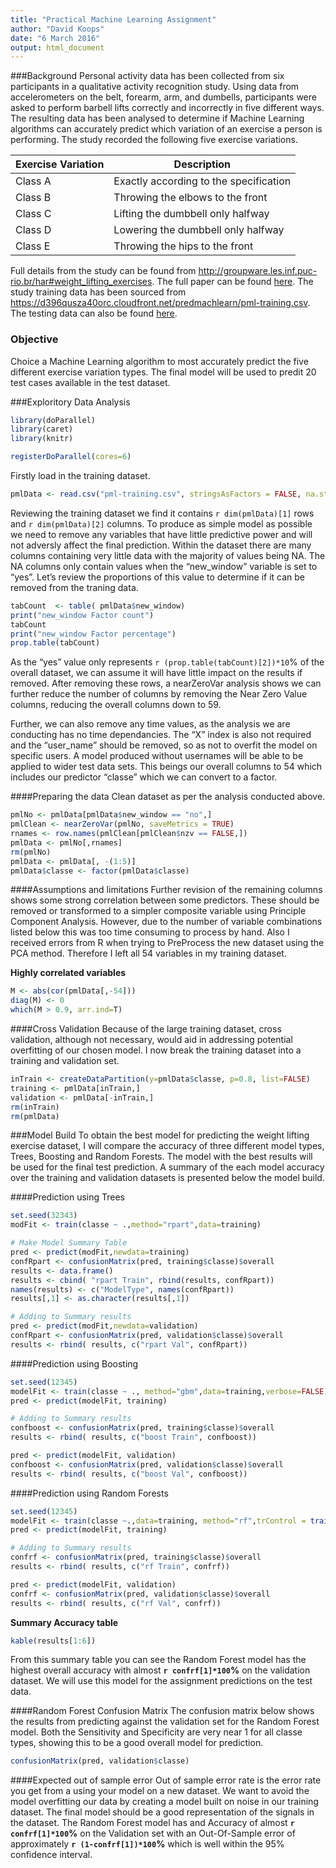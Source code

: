 ```yaml
---
title: "Practical Machine Learning Assignment"
author: "David Koops"
date: "6 March 2016"
output: html_document
---
```


###Background
Personal activity data has been collected from six participants in a qualitative activity recognition study. Using data from accelerometers on the belt, forearm, arm, and dumbells, participants were asked to perform barbell lifts correctly and incorrectly in five different ways. The resulting data has been analysed to determine if Machine Learning algorithms can accurately predict which variation of an exercise a person is performing.  The study recorded the following five exercise variations.

Exercise Variation  | Description
--------|----------------------------------------
Class A | Exactly according to the specification
Class B | Throwing the elbows to the front 
Class C | Lifting the dumbbell only halfway 
Class D | Lowering the dumbbell only halfway
Class E | Throwing the hips to the front

Full details from the study can be found from <http://groupware.les.inf.puc-rio.br/har#weight_lifting_exercises>.  The full paper can be found [here](http://groupware.les.inf.puc-rio.br/work.jsf?p1=11201).  The study training data has been sourced from <https://d396qusza40orc.cloudfront.net/predmachlearn/pml-training.csv>. The testing data can also be found [here](https://d396qusza40orc.cloudfront.net/predmachlearn/pml-testing.csv).

### Objective
Choice a Machine Learning algorithm to most accurately predict the five different exercise variation types.  The final model will be used to predit 20 test cases available in the test dataset.

###Exploritory Data Analysis
```r
library(doParallel)
library(caret)
library(knitr)

registerDoParallel(cores=6)
```
Firstly load in the training dataset.
```r
pmlData <- read.csv("pml-training.csv", stringsAsFactors = FALSE, na.strings = c("NA","#DIV/0!",""))
```
Reviewing the training dataset we find it contains `r dim(pmlData)[1]` rows and `r dim(pmlData)[2]` columns.  To produce as simple model as possible we need to remove any variables that have little predictive power and will not adversly affect the final prediction.  Within the dataset there are many columns containing very little data with the majority of values being NA.  The NA columns only contain values when the "new_window" variable is set to "yes".  Let's review the proportions of this value to determine if it can be removed from the traning data.
```r
tabCount  <- table( pmlData$new_window)
print("new_window Factor count")
tabCount
print("new_window Factor percentage")
prop.table(tabCount)
```
As the "yes" value only represents `r (prop.table(tabCount)[2])*10`% of the overall dataset, we can assume it will have little impact on the results if removed.  After removing these rows, a nearZeroVar analysis shows we can further reduce the number of columns by removing the Near Zero Value columns, reducing the overall columns down to 59.

Further, we can also remove any time values, as the analysis we are conducting has no time dependancies.  The "X" index is also not required and the "user_name" should be removed, so as not to overfit the model on specific users.  A model produced without usernames will be able to be applied to wider test data sets.  This beings our overall columns to 54 which includes our predictor "classe" which we can convert to a factor.

####Preparing the data
Clean dataset as per the analysis conducted above.
```r
pmlNo <- pmlData[pmlData$new_window == "no",]
pmlClean <- nearZeroVar(pmlNo, saveMetrics = TRUE)
rnames <- row.names(pmlClean[pmlClean$nzv == FALSE,])
pmlData <- pmlNo[,rnames]
rm(pmlNo)
pmlData <- pmlData[, -(1:5)]
pmlData$classe <- factor(pmlData$classe)
```


####Assumptions and limitations
Further revision of the remaining columns shows some strong correlation between some predictors.  These should be removed or transformed to a simpler composite variable using Principle Component Analysis.  However, due to the number of variable combinations listed below this was too time consuming to process by hand.  Also I received errors from R when trying to PreProcess the new dataset using the PCA method.  Therefore I left all 54 variables in my training dataset.

**Highly correlated variables**
```r
M <- abs(cor(pmlData[,-54]))
diag(M) <- 0
which(M > 0.9, arr.ind=T)
```

####Cross Validation
Because of the large training dataset, cross validation, although not necessary, would aid in addressing potential overfitting of our chosen model.  I now break the training dataset into a training and validation set.
```r
inTrain <- createDataPartition(y=pmlData$classe, p=0.8, list=FALSE)
training <- pmlData[inTrain,]
validation <- pmlData[-inTrain,]
rm(inTrain)
rm(pmlData)
```

###Model Build
To obtain the best model for predicting the weight lifting exercise dataset, I will compare the accuracy of three different model types, Trees, Boosting and Random Forests.  The model with the best results will be used for the final test prediction.  A summary of the each model accuracy over the training and validation datasets is presented below the model build.

####Prediction using Trees
```r
set.seed(32343)
modFit <- train(classe ~ .,method="rpart",data=training)

# Make Model Summary Table
pred <- predict(modFit,newdata=training)
confRpart <- confusionMatrix(pred, training$classe)$overall
results <- data.frame()
results <- cbind( "rpart Train", rbind(results, confRpart))
names(results) <- c("ModelType", names(confRpart))
results[,1] <- as.character(results[,1])

# Adding to Summary results
pred <- predict(modFit,newdata=validation)
confRpart <- confusionMatrix(pred, validation$classe)$overall
results <- rbind( results, c("rpart Val", confRpart))
```

####Prediction using Boosting
```r
set.seed(12345)
modelFit <- train(classe ~ ., method="gbm",data=training,verbose=FALSE)
pred <- predict(modelFit, training)

# Adding to Summary results
confboost <- confusionMatrix(pred, training$classe)$overall
results <- rbind( results, c("boost Train", confboost))

pred <- predict(modelFit, validation)
confboost <- confusionMatrix(pred, validation$classe)$overall
results <- rbind( results, c("boost Val", confboost))
```

####Prediction using Random Forests
```r
set.seed(12345)
modelFit <- train(classe ~.,data=training, method="rf",trControl = trainControl(method="cv"))
pred <- predict(modelFit, training)

# Adding to Summary results
confrf <- confusionMatrix(pred, training$classe)$overall
results <- rbind( results, c("rf Train", confrf))

pred <- predict(modelFit, validation)
confrf <- confusionMatrix(pred, validation$classe)$overall
results <- rbind( results, c("rf Val", confrf))
```

**Summary Accuracy table**
```r
kable(results[1:6])
```

From this summary table you can see the Random Forest model has the highest overall accuracy with almost **`r confrf[1]*100`%** on the validation dataset.  We will use this model for the assignment predictions on the test data.

####Random Forest Confusion Matrix
The confusion matrix below shows the results from predicting against the validation set for the Random Forest model.  Both the Sensitivity and Specificity are very near 1 for all classe types, showing this to be a good overall model for prediction.
```r
confusionMatrix(pred, validation$classe)
```
####Expected out of sample error 
Out of sample error rate is the error rate you get from a using your model on a new dataset.  We want to avoid the model overfitting our data by creating a model built on noise in our training dataset.  The final model should be a good representation of the signals in the dataset. The Random Forest model has and Accuracy of almost **`r confrf[1]*100`%** on the Validation set with an Out-Of-Sample error of approximately **`r (1-confrf[1])*100`%** which is well within the 95% confidence interval.
